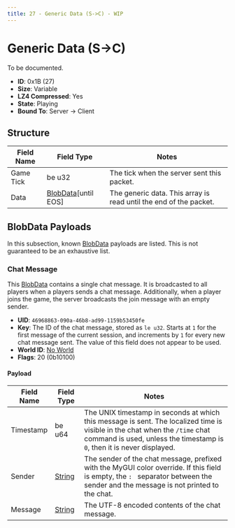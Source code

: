 ```yaml
---
title: 27 - Generic Data (S->C) - WIP
---
```



# Generic Data (S->C)

To be documented.

- **ID**: 0x1B (27)
- **Size**: Variable
- **LZ4 Compressed**: Yes
- **State**: Playing
- **Bound To**: Server -> Client

## Structure

<BlobDataPacketsNotice />

| Field Name | Field Type | Notes |
|------------|------------|-------|
| Game Tick  | be u32     | The tick when the server sent this packet. |
| Data       | [BlobData](/docs/structures/Networking/blobdata)[until EOS] | The generic data. This array is read until the end of the packet. |

## BlobData Payloads

In this subsection, known [BlobData](/docs/structures/Networking/blobdata) payloads are listed. This is not guaranteed to be an exhaustive list.

### Chat Message

This [BlobData](/docs/structures/Networking/blobdata) contains a single chat message. It is broadcasted to all players when a players sends a chat message. Additionally, when a player joins the game, the server broadcasts the join message with an empty sender.

- **UID**: `46968863-090a-46b8-ad99-1159b53450fe`
- **Key**: The ID of the chat message, stored as `le u32`. Starts at `1` for the first message of the current session, and increments by `1` for every new chat message sent. The value of this field does not appear to be used.
- **World ID**: [No World](/docs/structures/Networking/blobdata#special-world-ids)
- **Flags**: 20 (0b10100)

#### Payload

| Field Name | Field Type | Notes |
|------------|------------|-------|
| Timestamp  | be u64     | The UNIX timestamp in seconds at which this message is sent. The localized time is visible in the chat when the `/time` chat command is used, unless the timestamp is `0`, then it is never displayed. |
| Sender     | [String](/docs/structures/Networking/string) | The sender of the chat message, prefixed with the MyGUI color override. If this field is empty, the `: ` separator between the sender and the message is not printed to the chat. |
| Message    | [String](/docs/structures/Networking/string) | The UTF-8 encoded contents of the chat message. |
